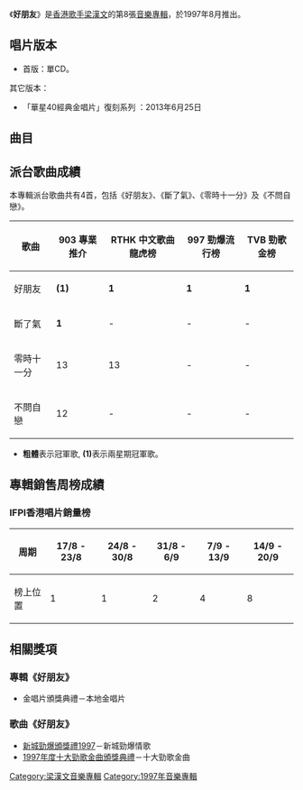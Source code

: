 {{Album infobox | <!-- See Wikipedia:WikiProject_Albums -->
| Name        = 好朋友
| Type        = [[專輯|專輯]]
| Artist      = [[梁漢文|梁漢文]]
| Cover       = Best Friend-Edmond Leung.jpg
| Caption     = 「華星40經典金唱片」復刻版本封面
| Released    = 1997年8月
| Recorded    = 1997年5月
| Genre       = [[粵語流行音樂|粵語流行音樂]]
| Length      = 36:37
| Label       = [[華星唱片|華星唱片]]
| Last album  = [[偷吻_(梁漢文專輯)|偷吻]]<br>（1997年）
| This album  = '''好朋友'''<br>（1997年）
| Next album  = [[貪新戀舊十七首|貪新戀舊十七首]]<br>（1998年）
}}

《'''好朋友'''》是[[香港|香港]][[歌手|歌手]][[梁漢文|梁漢文]]的第8張[[音樂專輯|音樂專輯]]，於1997年8月推出。

== 唱片版本 ==

*首版：單CD。
其它版本：
*「華星40經典金唱片」復刻系列 ：2013年6月25日

==曲目==
{{tracklist
| headline        = CD
| total_length    = 36:37
| title_width = 16%

| title1 = 零時十一分
| music1 = [[劉祖德|劉祖德]]
| lyrics1 = [[黃偉文|黃偉文]]
| arranger1 = [[趙增熹|趙增熹]]<br>劉祖德
| producer1 = 趙增熹
| longnote1 = 
| length1 = 3:42

| title2 = 好朋友
| music2 = [[伍樂城|伍樂城]]
| lyrics2 = [[林夕|林夕]]
| arranger2 = 伍樂城
| producer2 = 趙增熹
| longnote2 = 
| length2 = 3:15

| title3 = 不問自戀
| music3 = [[陳輝陽|陳輝陽]]
| lyrics3 = 林夕
| arranger3 = 陳輝陽
| producer3 = 陳輝陽
| longnote3 = 
| length3 = 3:42

| title4 = 習慣你
| music4 = 趙增熹
| lyrics4 = [[陳少琪|陳少琪]]
| arranger4 = [[梁基爵|梁基爵]]
| producer4 = 趙增熹
| longnote4 = 
| length4 = 3:36

| title5 = 免費午餐
| music5 = 陳輝陽
| lyrics5 = 林夕
| arranger5 = 陳輝陽
| producer5 = 陳輝陽
| longnote5 = 
| length5 = 3:28

| title6 = 斷了氣
| music6 = [[馮正|馮正]]
| lyrics6 = 黃偉文
| arranger6 = [[符元偉|符元偉]]
| producer6 = 趙增熹
| longnote6 = 
| length6 = 3:47

| title7 = 待續
| music7 = 陳輝陽
| lyrics7 = [[李敏_(香港)|李敏]]
| arranger7 = 陳輝陽
| producer7 = 陳輝陽
| longnote7 = 
| length7 = 3:17

| title8 = 休息一天
| music8 = [[蔡一智|蔡一智]]
| lyrics8 = [[何秀萍|何秀萍]]
| arranger8 = [[王雙駿|王雙駿]]
| producer8 = 王雙駿<br>蔡一智
| longnote8 = 
| length8 = 3:25

| title9 = 月光游泳池
| music9 = [[徐嘉儀|徐嘉儀]]
| lyrics9 = 黃偉文
| arranger9 = 梁基爵
| producer9 = 趙增熹
| longnote9  = 
| length9 = 4:04

| title10 = 流離夜雨
| note10 = 1997 Version
| music10 = [[Eric_Carmen|Eric Carmen]]<br>[[Sergei_Rachmaninoff|Sergei Rachmaninoff]]
| lyrics10 = [[周禮茂|周禮茂]]
| arranger10 = [[梁偉基|梁偉基]]<br>趙增熹
| producer10 = 趙增熹
| longnote10 = 重新演繹1993年作品
| length10 = 4:16
}}

==派台歌曲成績==
本專輯派台歌曲共有4首，包括《好朋友》、《斷了氣》、《零時十一分》及《不問自戀》。
{| class="wikitable"
|-
!歌曲||903 專業推介||RTHK 中文歌曲龍虎榜||997 勁爆流行榜||TVB 勁歌金榜
|-
| 好朋友 || '''(1)''' || '''1''' || '''1''' || '''1'''
|-
| 斷了氣 || '''1''' || - || - || -
|-
| 零時十一分 || 13 || 13 || - || -
|-
| 不問自戀  || 12 || - || - || -
|}

* '''粗體'''表示冠軍歌, '''(1)'''表示兩星期冠軍歌。

==專輯銷售周榜成績==
===IFPI香港唱片銷量榜===
{|class="wikitable"
!周期!!17/8 - 23/8!!24/8 - 30/8!!31/8 - 6/9!!7/9 - 13/9!!14/9 - 20/9
|-
!榜上位置!!1!!1!!2!!4!!8
|}

==相關獎項==
=== 專輯《好朋友》===
*金唱片頒獎典禮－本地金唱片

=== 歌曲《好朋友》===
*[[1997年度新城勁爆頒獎禮得獎名單|新城勁爆頒獎禮1997]]－新城勁爆情歌
*[[1997年度十大勁歌金曲得獎名單|1997年度十大勁歌金曲頒獎典禮]]－十大勁歌金曲

{{梁漢文}}
[[Category:梁漢文音樂專輯|Category:梁漢文音樂專輯]]
[[Category:1997年音樂專輯|Category:1997年音樂專輯]]